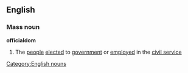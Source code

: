 ==English==
===Mass noun===
'''officialdom'''
#The [[people]] [[elect]]ed to [[government]] or [[employ]]ed in the [[civil service]]
[[Category:English nouns]]